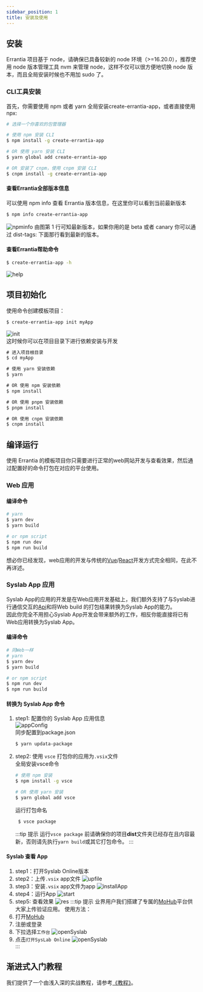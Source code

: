 ```yaml
---
sidebar_position: 1
title: 安装及使用
---
```

## 安装
Errantia 项目基于 node，请确保已具备较新的 node 环境（>=16.20.0），推荐使用 node 版本管理工具 nvm 来管理 node，这样不仅可以很方便地切换 node 版本，而且全局安装时候也不用加 sudo 了。

### CLI工具安装
首先，你需要使用 npm 或者 yarn 全局安装create-errantia-app，或者直接使用 npx:
```bash
# 选择一个你喜欢的包管理器

# 使用 npm 安装 CLI
$ npm install -g create-errantia-app

# OR 使用 yarn 安装 CLI
$ yarn global add create-errantia-app

# OR 安装了 cnpm，使用 cnpm 安装 CLI
$ cnpm install -g create-errantia-app
``` 
#### 查看Errantia全部版本信息
可以使用 npm info 查看 Errantia 版本信息，在这里你可以看到当前最新版本
```bash
$ npm info create-errantia-app
```
![npminfo](../../article/image/npminfo.png)
由图第 1 行可知最新版本，如果你用的是 beta 或者 canary 你可以通过 dist-tags: 下面那行看到最新的版本。
#### 查看Errantia帮助命令
```bash
$ create-errantia-app -h
```
![help](../../article/image/help.png)

## 项目初始化
使用命令创建模板项目：
```bash
$ create-errantia-app init myApp
```
![init](../../article/image/init.png)  
这时候你可以在项目目录下进行依赖安装与开发
```js
# 进入项目根目录
$ cd myApp

# 使用 yarn 安装依赖
$ yarn

# OR 使用 npm 安装依赖
$ npm install

# OR 使用 pnpm 安装依赖
$ pnpm install

# OR 使用 cnpm 安装依赖
$ cnpm install
```
## 编译运行
使用 Errantia 的模板项目你只需要进行正常的web网站开发与查看效果，然后通过配置好的命令打包在对应的平台使用。
### Web 应用
#### 编译命令
``` bash
# yarn
$ yarn dev
$ yarn build

# or npm script
$ npm run dev
$ npm run build
```
想必你已经发现，web应用的开发与传统的[Vue](https://vuejs.org/)/[React](https://react.dev/)开发方式完全相同，在此不再详述。
### Syslab App 应用
Syslab App的应用的开发是在Web应用开发基础上，我们额外支持了与Syslab进行通信交互的[Api](../../api/about/apiExplain)和将Web build 的打包结果转换为Syslab App的能力。  
因此你完全不用担心Syslab App开发会带来额外的工作，相反你能直接将已有Web应用转换为Syslab App。
#### 编译命令
``` bash
# 同Web一样
# yarn
$ yarn dev
$ yarn build

# or npm script
$ npm run dev
$ npm run build
```
#### 转换为 Syslab App 命令
1. step1: 配置你的 Syslab App 应用信息    
   ![appConfig](../../article/image/appConfig.png)   
   同步配置到package.json
   ```bash
   $ yarn updata-package
   ```
2. step2: 使用 `vsce` 打包你的应用为`.vsix`文件  
  全局安装vsce命令
   ```bash
   # 使用 npm 安装
   $ npm install -g vsce

   # OR 使用 yarn 安装
   $ yarn global add vsce
   ```
   运行打包命名
   ```bash
    $ vsce package
   ```
    :::tip 提示
    运行`vsce package` 前请确保你的项目**dist**文件夹已经存在且内容最新，否则请先执行`yarn build`或其它打包命令。
    :::
#### Syslab 查看 App
1. step1：打开Syslab Online版本
2. step2：上传`.vsix` app文件
![upfile](../../article/image/upfile.png)  
3. step3：安装`.vsix` app文件为app
![installApp](../../article/image/installApp.png) 
4. step4：运行App
![start](../../article/image/start.png) 
5. step5: 查看效果
![res](../../article/image/res.png) 
:::tip 提示
业界用户我们搭建了专属的[MoHub](https://mohub.net/home)平台供大家上传验证应用。
使用方法：
1. 打开[MoHub](https://mohub.net/home)
2. 注册或登录
3. 下拉选择`工作台`
![openSyslab](../../article/image/openSyslab.png)  
4. 点击`打开SysLab Online`
![openSyslab](../../article/image/enter.png)  
:::

## 渐进式入门教程
我们提供了一个由浅入深的实战教程，请参考[《教程》](../../case/wave/testApp)。


